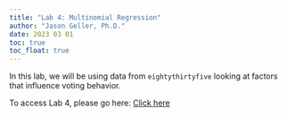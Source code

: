 ```yaml
---
title: "Lab 4: Multinomial Regression"
author: "Jason Geller, Ph.D."
date: 2023 03 01
toc: true
toc_float: true
---
```


In this lab, we will be using data from `eightythirtyfive` looking at factors that influence voting behavior.

To access Lab 4, please go here: [Click here](https://classroom.github.com/a/1JSn6ce5)
